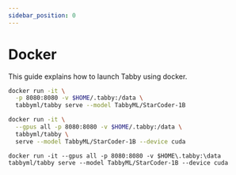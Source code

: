 ```yaml
---
sidebar_position: 0
---
```


# Docker

This guide explains how to launch Tabby using docker.


<Tabs>
  <TabItem value="cpu" label="CPU" default>

  ```bash title="run.sh"
  docker run -it \
    -p 8080:8080 -v $HOME/.tabby:/data \
    tabbyml/tabby serve --model TabbyML/StarCoder-1B
  ```

  </TabItem>
  <TabItem value="cuda" label="CUDA (requires NVIDIA Container Toolkit)" default>

  ```bash title="run.sh"
  docker run -it \
    --gpus all -p 8080:8080 -v $HOME/.tabby:/data \
    tabbyml/tabby \
    serve --model TabbyML/StarCoder-1B --device cuda
  ```

  ```pwsh title="run.ps1"
  docker run -it --gpus all -p 8080:8080 -v $HOME\.tabby:\data tabbyml/tabby serve --model TabbyML/StarCoder-1B --device cuda
  ```
  
  </TabItem>
</Tabs>

